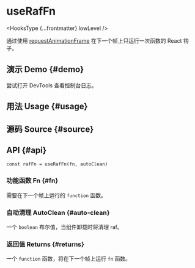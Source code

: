 # useRafFn


<HooksType {...frontmatter} lowLevel />

通过使用 [requestAnimationFrame](https://developer.mozilla.org/en-US/docs/Web/API/window/requestAnimationFrame) 在下一个帧上只运行一次函数的 React 钩子。

## 演示 Demo \{#demo}

尝试打开 DevTools 查看控制台日志。


<App />

## 用法 Usage \{#usage}



## 源码 Source \{#source}


<Source />

## API \{#api}

```tsx
const rafFn = useRafFn(fn, autoClean)
```

### 功能函数 Fn \{#fn}

需要在下一个帧上运行的 `function` 函数。

### 自动清理 AutoClean \{#auto-clean}

一个 `boolean` 布尔值，当组件卸载时将清理 raf。

### 返回值 Returns \{#returns}

一个 `function` 函数，将在下一个帧上运行 `fn` 函数。
